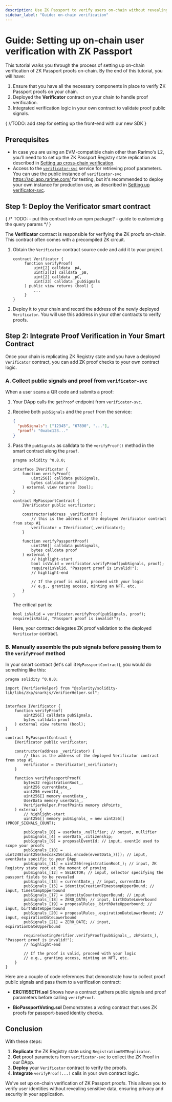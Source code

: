 ```yaml
---
description: Use ZK Passport to verify users on-chain without revealing private data. Learn how to implement the verification process step-by-step.
sidebar_label: "Guide: on-chain verification"
---
```



# Guide: Setting up on-chain user verification with ZK Passport

This tutorial walks you through the process of setting up on-chain verification of ZK Passport proofs on-chain. By the end of this tutorial, you will have:

1. Ensure that you have all the necessary components in place to verify ZK Passport proofs on your chain.
1. Deployed the **Verificator** contract on your chain to handle proof verification.
1. Integrated verification logic in your own contract to validate proof public signals.

{
//TODO: add step for setting up the front-end with our new SDK
}

## Prerequisites

- In case you are using an EVM-compatible chain other than Rarimo's L2, you'll need to to set up the ZK Passport Registry state replication as described in [Setting up cross-chain verification](/zk-passport/guide-setting-up-cross-chain-replication).
- Access to the [`verificator-svc`](https://github.com/rarimo) service for retrieving proof parameters. You can use the public instance of `verificator-svc` <OutLink href="https://api.app.rarime.com/">https://api.app.rarime.com/</OutLink>  for testing, but it's recommended to deploy your own instance for production use, as described in [Setting up verificator-svc](/zk-passport/guide-setting-up-verificator-svc).

## Step 1: Deploy the Verificator smart contract

{
/*
TODO:
    - put this contract into an npm package?
    - guide to customizing the query params
*/
}

The **Verificator** contract is responsible for verifying the ZK proofs on-chain. This contract often comes with a precompiled ZK circuit.

1. Obtain the `Verificator` contract <OutLink href="https://github.com/rarimo/passport-voting-contracts/blob/4cccd0ca8613330c4af68d8e0f7ca46bd3b68ac9/contracts/voting/verifiers/BioPassportVotingVerifier.sol">source code</OutLink> and add it to your project.

   ```solidity
   contract Verificator {
        function verifyProof(
            uint[2] calldata _pA,
            uint[2][2] calldata _pB,
            uint[2] calldata _pC,
            uint[23] calldata _pubSignals
        ) public view returns (bool) {
            ...
        }
   }
   ```
1. Deploy it to your chain and record the address of the newly deployed `Verificator`. You will use this address in your other contracts to verify proofs.

## Step 2: Integrate Proof Verification in Your Smart Contract

Once your chain is replicating ZK Registry state and you have a deployed `Verificator` contract, you can add ZK proof checks to your own contract logic.

### A. Collect public signals and proof from `verificator-svc`

When a user scans a QR code and submits a proof:

1. Your DApp calls the <OutLink href="https://rarimo.github.io/verificator-svc/#tag/User-verification/operation/getProof">`getProof`</OutLink> endpoint from `verificator-svc`.
1. Receive both `pubSignals` and the `proof` from the service:

   ```json
   {
     "pubSignals": ["12345", "67890", "..."],
     "proof": "0xabc123..."
   }
   ```

1. Pass the `pubSignals` as calldata to the `verifyProof()` method in the smart contract along the `proof`.

    ```solidity
    pragma solidity ^0.8.0;

    interface IVerificator {
        function verifyProof(
            uint256[] calldata pubSignals,
            bytes calldata proof
        ) external view returns (bool);
    }

    contract MyPassportContract {
        IVerificator public verificator;

        constructor(address _verificator) {
            // this is the address of the deployed Verificator contract from step #1
            verificator = IVerificator(_verificator);
        }

        function verifyPassportProof(
            uint256[] calldata pubSignals,
            bytes calldata proof
        ) external {
            // highlight-start
            bool isValid = verificator.verifyProof(pubSignals, proof);
            require(isValid, "Passport proof is invalid!");
            // highlight-end

            // If the proof is valid, proceed with your logic
            // e.g., granting access, minting an NFT, etc.
        }
    }
    ```

    The critical part is:

    ```solidity
    bool isValid = verificator.verifyProof(pubSignals, proof);
    require(isValid, "Passport proof is invalid!");
    ```

    Here, your contract delegates ZK proof validation to the deployed `Verificator` contract.

### B. Manually assemble the pub signals before passing them to the `verifyProof` method

In your smart contract (let's call it `MyPassportContract`), you would do something like this:

```solidity
pragma solidity ^0.8.0;

import {VerifierHelper} from "@solarity/solidity-lib/libs/zkp/snarkjs/VerifierHelper.sol";


interface IVerificator {
    function verifyProof(
        uint256[] calldata pubSignals,
        bytes calldata proof
    ) external view returns (bool);
}

contract MyPassportContract {
    IVerificator public verificator;

    constructor(address _verificator) {
        // this is the address of the deployed Verificator contract from step #1
        verificator = IVerificator(_verificator);
    }

    function verifyPassportProof(
        bytes32 registrationRoot_,
        uint256 currentDate_,
        uint256 eventId_,
        uint256[] memory eventData_,
        UserData memory userData_,
        VerifierHelper.ProofPoints memory zkPoints_
    ) external {
        // highlight-start
        uint256[] memory pubSignals_ = new uint256[](PROOF_SIGNALS_COUNT);

        pubSignals_[0] = userData_.nullifier; // output, nullifier
        pubSignals_[4] = userData_.citizenship;
        pubSignals_[9] = proposalEventId; // input, eventId used to scope your proofs
        pubSignals_[10] = uint248(uint256(keccak256(abi.encode(eventData_)))); // input, eventData specific to your DApp
        pubSignals_[11] = uint256(registrationRoot_); // input, ZK Registry state root at the moment of proving
        pubSignals_[12] = SELECTOR; // input, selector specifying the passport fields to be revealed
        pubSignals_[13] = currentDate_; // input, currentDate
        pubSignals_[15] = identityCreationTimestampUpperBound; // input, timestampUpperbound
        pubSignals_[17] = identityCounterUpperBound; // input
        pubSignals_[18] = ZERO_DATE; // input, birthDateLowerbound
        pubSignals_[19] = proposalRules_.birthDateUpperbound; // input, birthDateUpperbound
        pubSignals_[20] = proposalRules_.expirationDateLowerBound; // input, expirationDateLowerbound
        pubSignals_[21] = ZERO_DATE; // input, expirationDateUpperbound

        require(votingVerifier.verifyProof(pubSignals_, zkPoints_), "Passport proof is invalid!");
        // highlight-end

        // If the proof is valid, proceed with your logic
        // e.g., granting access, minting an NFT, etc.
    }
}
```

Here are a couple of code references that demonstrate how to collect proof public signals and pass them to a verification contract:

- **<OutLink href="https://github.com/rarimo/eip1155-eth/blob/main/contracts/ERC1155ETH.sol#L155">ERC1155ETH.sol</OutLink>**
  Shows how a contract gathers public signals and proof parameters before calling `verifyProof`.

- **<OutLink href="https://github.com/rarimo/passport-voting-contracts/blob/master/contracts/voting/BioPassportVoting.sol#L65">BioPassportVoting.sol</OutLink>**
  Demonstrates a voting contract that uses ZK proofs for passport-based identity checks.


## Conclusion

With these steps:

1. **Replicate** the ZK Registry state using `RegistrationSMTReplicator`.
2. **Get** proof parameters from `verificator-svc` to collect the ZK Proof in our DApp.
3. **Deploy** your `Verificator` contract to verify the proofs.
4. **Integrate** `verifyProof(...)` calls in your own contract logic.

We've set up on-chain verification of ZK Passport proofs. This allows you to verify user identities without revealing sensitive data, ensuring privacy and security in your application.
